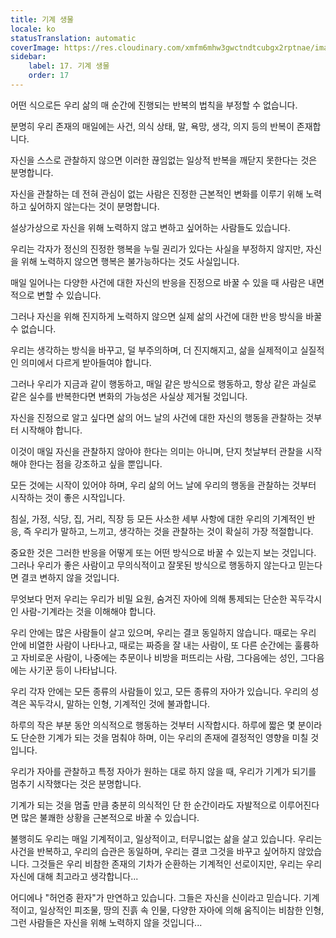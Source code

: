 ```yaml
---
title: 기계 생물
locale: ko
statusTranslation: automatic
coverImage: https://res.cloudinary.com/xmfm6mhw3gwctndtcubgx2rptnae/image/upload/v1740468922/small_cover_tratado_de_psicologia_revolucionaria_a4c0dca4e0.webp
sidebar:
    label: 17. 기계 생물
    order: 17
---
```

어떤 식으로든 우리 삶의 매 순간에 진행되는 반복의 법칙을 부정할 수 없습니다.

분명히 우리 존재의 매일에는 사건, 의식 상태, 말, 욕망, 생각, 의지 등의 반복이 존재합니다.

자신을 스스로 관찰하지 않으면 이러한 끊임없는 일상적 반복을 깨닫지 못한다는 것은 분명합니다.

자신을 관찰하는 데 전혀 관심이 없는 사람은 진정한 근본적인 변화를 이루기 위해 노력하고 싶어하지 않는다는 것이 분명합니다.

설상가상으로 자신을 위해 노력하지 않고 변하고 싶어하는 사람들도 있습니다.

우리는 각자가 정신의 진정한 행복을 누릴 권리가 있다는 사실을 부정하지 않지만, 자신을 위해 노력하지 않으면 행복은 불가능하다는 것도 사실입니다.

매일 일어나는 다양한 사건에 대한 자신의 반응을 진정으로 바꿀 수 있을 때 사람은 내면적으로 변할 수 있습니다.

그러나 자신을 위해 진지하게 노력하지 않으면 실제 삶의 사건에 대한 반응 방식을 바꿀 수 없습니다.

우리는 생각하는 방식을 바꾸고, 덜 부주의하며, 더 진지해지고, 삶을 실제적이고 실질적인 의미에서 다르게 받아들여야 합니다.

그러나 우리가 지금과 같이 행동하고, 매일 같은 방식으로 행동하고, 항상 같은 과실로 같은 실수를 반복한다면 변화의 가능성은 사실상 제거될 것입니다.

자신을 진정으로 알고 싶다면 삶의 어느 날의 사건에 대한 자신의 행동을 관찰하는 것부터 시작해야 합니다.

이것이 매일 자신을 관찰하지 않아야 한다는 의미는 아니며, 단지 첫날부터 관찰을 시작해야 한다는 점을 강조하고 싶을 뿐입니다.

모든 것에는 시작이 있어야 하며, 우리 삶의 어느 날에 우리의 행동을 관찰하는 것부터 시작하는 것이 좋은 시작입니다.

침실, 가정, 식당, 집, 거리, 직장 등 모든 사소한 세부 사항에 대한 우리의 기계적인 반응, 즉 우리가 말하고, 느끼고, 생각하는 것을 관찰하는 것이 확실히 가장 적절합니다.

중요한 것은 그러한 반응을 어떻게 또는 어떤 방식으로 바꿀 수 있는지 보는 것입니다. 그러나 우리가 좋은 사람이고 무의식적이고 잘못된 방식으로 행동하지 않는다고 믿는다면 결코 변하지 않을 것입니다.

무엇보다 먼저 우리는 우리가 비밀 요원, 숨겨진 자아에 의해 통제되는 단순한 꼭두각시인 사람-기계라는 것을 이해해야 합니다.

우리 안에는 많은 사람들이 살고 있으며, 우리는 결코 동일하지 않습니다. 때로는 우리 안에 비열한 사람이 나타나고, 때로는 짜증을 잘 내는 사람이, 또 다른 순간에는 훌륭하고 자비로운 사람이, 나중에는 추문이나 비방을 퍼뜨리는 사람, 그다음에는 성인, 그다음에는 사기꾼 등이 나타납니다.

우리 각자 안에는 모든 종류의 사람들이 있고, 모든 종류의 자아가 있습니다. 우리의 성격은 꼭두각시, 말하는 인형, 기계적인 것에 불과합니다.

하루의 작은 부분 동안 의식적으로 행동하는 것부터 시작합시다. 하루에 짧은 몇 분이라도 단순한 기계가 되는 것을 멈춰야 하며, 이는 우리의 존재에 결정적인 영향을 미칠 것입니다.

우리가 자아를 관찰하고 특정 자아가 원하는 대로 하지 않을 때, 우리가 기계가 되기를 멈추기 시작했다는 것은 분명합니다.

기계가 되는 것을 멈출 만큼 충분히 의식적인 단 한 순간이라도 자발적으로 이루어진다면 많은 불쾌한 상황을 근본적으로 바꿀 수 있습니다.

불행히도 우리는 매일 기계적이고, 일상적이고, 터무니없는 삶을 살고 있습니다. 우리는 사건을 반복하고, 우리의 습관은 동일하며, 우리는 결코 그것을 바꾸고 싶어하지 않았습니다. 그것들은 우리 비참한 존재의 기차가 순환하는 기계적인 선로이지만, 우리는 우리 자신에 대해 최고라고 생각합니다...

어디에나 "허언증 환자"가 만연하고 있습니다. 그들은 자신을 신이라고 믿습니다. 기계적이고, 일상적인 피조물, 땅의 진흙 속 인물, 다양한 자아에 의해 움직이는 비참한 인형, 그런 사람들은 자신을 위해 노력하지 않을 것입니다...

